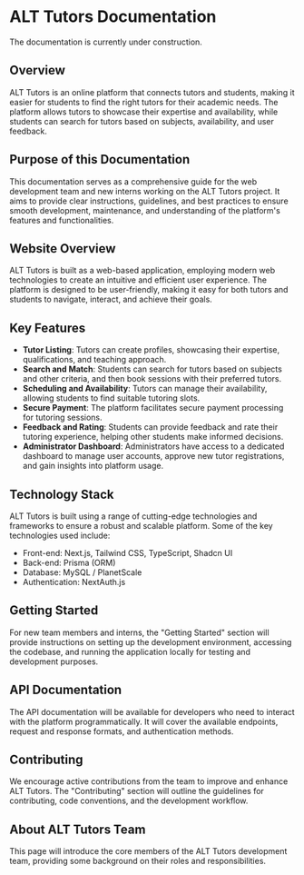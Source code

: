 
# ALT Tutors Documentation

<Callout type="warning">The documentation is currently under construction.</Callout>

## Overview

ALT Tutors is an online platform that connects tutors and students, making it easier for students to find the right tutors for their academic needs. The platform allows tutors to showcase their expertise and availability, while students can search for tutors based on subjects, availability, and user feedback.

## Purpose of this Documentation

This documentation serves as a comprehensive guide for the web development team and new interns working on the ALT Tutors project. It aims to provide clear instructions, guidelines, and best practices to ensure smooth development, maintenance, and understanding of the platform's features and functionalities.

## Website Overview

ALT Tutors is built as a web-based application, employing modern web technologies to create an intuitive and efficient user experience. The platform is designed to be user-friendly, making it easy for both tutors and students to navigate, interact, and achieve their goals.

## Key Features

- **Tutor Listing**: Tutors can create profiles, showcasing their expertise, qualifications, and teaching approach.
- **Search and Match**: Students can search for tutors based on subjects and other criteria, and then book sessions with their preferred tutors.
- **Scheduling and Availability**: Tutors can manage their availability, allowing students to find suitable tutoring slots.
- **Secure Payment**: The platform facilitates secure payment processing for tutoring sessions.
- **Feedback and Rating**: Students can provide feedback and rate their tutoring experience, helping other students make informed decisions.
- **Administrator Dashboard**: Administrators have access to a dedicated dashboard to manage user accounts, approve new tutor registrations, and gain insights into platform usage.

## Technology Stack

ALT Tutors is built using a range of cutting-edge technologies and frameworks to ensure a robust and scalable platform. Some of the key technologies used include:

- Front-end: Next.js, Tailwind CSS, TypeScript, Shadcn UI
- Back-end: Prisma (ORM)
- Database: MySQL / PlanetScale
- Authentication: NextAuth.js

## Getting Started

For new team members and interns, the "Getting Started" section will provide instructions on setting up the development environment, accessing the codebase, and running the application locally for testing and development purposes.

## API Documentation

The API documentation will be available for developers who need to interact with the platform programmatically. It will cover the available endpoints, request and response formats, and authentication methods.

## Contributing

We encourage active contributions from the team to improve and enhance ALT Tutors. The "Contributing" section will outline the guidelines for contributing, code conventions, and the development workflow.

## About ALT Tutors Team

This page will introduce the core members of the ALT Tutors development team, providing some background on their roles and responsibilities.
